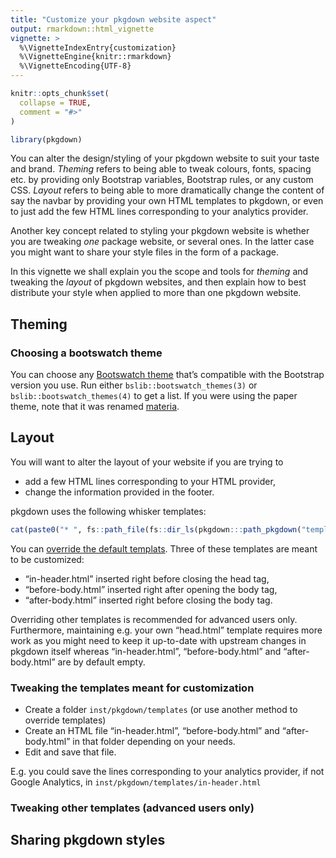 ```yaml
---
title: "Customize your pkgdown website aspect"
output: rmarkdown::html_vignette
vignette: >
  %\VignetteIndexEntry{customization}
  %\VignetteEngine{knitr::rmarkdown}
  %\VignetteEncoding{UTF-8}
---
```


```r
knitr::opts_chunk$set(
  collapse = TRUE,
  comment = "#>"
)
```

```r
library(pkgdown)
```

You can alter the design/styling of your pkgdown website to suit your taste and brand. _Theming_ refers to being able to tweak colours, fonts, spacing etc. by providing only Bootstrap variables, Bootstrap rules, or any custom CSS. _Layout_ refers to being able to more dramatically change the content of say the navbar by providing your own HTML templates to pkgdown, or even to just add the few HTML lines corresponding to your analytics provider.

Another key concept related to styling your pkgdown website is whether you are tweaking _one_ package website, or several ones. 
In the latter case you might want to share your style files in the form of a package.

In this vignette we shall explain you the scope and tools for _theming_ and tweaking the _layout_ of pkgdown websites, and then explain how to best distribute your style when applied to more than one pkgdown website.

## Theming

### Choosing a bootswatch theme

You can choose any [Bootswatch theme](https://bootswatch.com/) that's compatible with the Bootstrap version you use.
Run either `bslib::bootswatch_themes(3)` or `bslib::bootswatch_themes(4)` to get a list.
If you were using the paper theme, note that it was renamed [materia](https://blog.bootswatch.com/post/167233472837/announcing-bootswatch-400).

## Layout

You will want to alter the layout of your website if you are trying to

* add a few HTML lines corresponding to your HTML provider,
* change the information provided in the footer.

pkgdown uses the following whisker templates: 

```r
cat(paste0("* ", fs::path_file(fs::dir_ls(pkgdown:::path_pkgdown("templates"))), "\n"))
```

You can [override the default templats](https://pkgdown.r-lib.org/reference/build_site.html#arguments).
Three of these templates are meant to be customized:

* "in-header.html" inserted right before closing the head tag, 
* "before-body.html" inserted right after opening the body tag,
* "after-body.html" inserted right before closing the body tag.

Overriding other templates is recommended for advanced users only.
Furthermore, maintaining e.g. your own "head.html" template requires more work as you might need to keep it up-to-date with upstream changes in pkgdown itself whereas "in-header.html", "before-body.html" and "after-body.html" are by default empty.

### Tweaking the templates meant for customization

* Create a folder `inst/pkgdown/templates` (or use another method to override templates)
* Create an HTML file "in-header.html", "before-body.html" and "after-body.html" in that folder depending on your needs.
* Edit and save that file.

E.g. you could save the lines corresponding to your analytics provider, if not Google Analytics, in `inst/pkgdown/templates/in-header.html`

### Tweaking other templates (advanced users only)

## Sharing pkgdown styles
